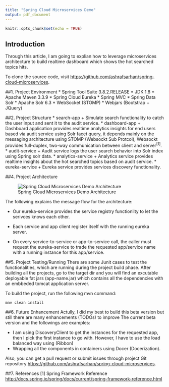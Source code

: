 ```yaml
---
title: "Spring Cloud Microservices Demo"
output: pdf_document
---
```


```r
knitr::opts_chunk$set(echo = TRUE)
```

## Introduction

Through this article, I am going to explian how to leverage microservices architecture to build realtime dashboard which shows the hot searched topics hits.

To clone the source code, visit <https://github.com/ashrafsarhan/spring-cloud-microservices>.

##1. Project Environment
* Spring Tool Suite 3.8.2.RELEASE
* JDK 1.8
* Apache Maven 3.3.9
* Spring Cloud Eureka
* Spring MVC
* Spring Data Solr
* Apache Solr 6.3
* WebSocket (STOMP)
* Webjars (Bootstrap + JQuery)

##2. Project Structure
* search-app
    + Simulate search functionality to catch the user input and sent it to the audit service.
* dashboard-app
    + Dashboard application provides realtime analytics insights for end users based via audit service using Solr facet query, it depends mainly on the messaging architecture using STOMP (Websockt Sub Protcol), Websockt provides full-duplex, two-way communication between client and server^[1]^.
* audit-service
    + Audit service logs the user search behavior into Solr index using Spring solr data.
* analytics-service
    + Analytics service provides realtime insights about the hot searched topics based on audit service.
* eureka-service
    + Eureka service provides services discovery functionality.

##4. Project Architecture

![Spring Cloud Microservices Demo Architecture](spring-cloud-microservices.png)

The following explains the message flow for the architecture:

* Our eureka-service provides the service registry functionlity to let the serivces knows each other. 

* Each service and app client register itself with the running eureka server.

* On every service-to-service or app-to-service call, the caller must request the eureka-service to trade the requested app/service name with a running instance for this app/service. 

##5. Project Testing/Running
There are some Junit cases to test the functionalities, which are running during the project build phase. After building all the projects, go to the target dir and you will find an excutable deployable fat jars (app-name.jar) which contains all the dependencies with an embbeded tomcat application server.

To build the project, run the following mvn command:

```
mnv clean install
```

##6. Future Enhancement
Actully, I did my best to build this beta version but still there are many enhancements (TODOs) to improve The current beta version and the followings are examples:

* I am using DiscoveryClient to get the instances for the requested app, then I pick the first instance to go with. However, I have to use the load balanced way using (Ribbon) 
* Wrapping all the components in containers using Docer (Docerization).

Also, you can get a pull request or submit issues through project Git repository <https://github.com/ashrafsarhan/spring-cloud-microservices>.

##7. References
[1] Spring Framework Reference
<http://docs.spring.io/spring/docs/current/spring-framework-reference.html>


